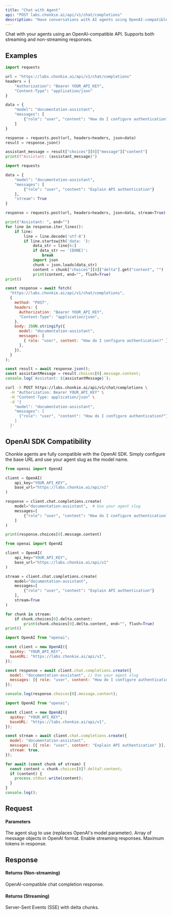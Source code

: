 ```yaml
---
title: "Chat with Agent"
api: "POST labs.chonkie.ai/api/v1/chat/completions"
description: "Have conversations with AI agents using OpenAI-compatible API"
---
```


Chat with your agents using an OpenAI-compatible API. Supports both streaming and non-streaming responses.

## Examples

<CodeGroup>

```python Python - Basic
import requests

url = "https://labs.chonkie.ai/api/v1/chat/completions"
headers = {
    "Authorization": "Bearer YOUR_API_KEY",
    "Content-Type": "application/json"
}

data = {
    "model": "documentation-assistant",
    "messages": [
        {"role": "user", "content": "How do I configure authentication?"}
    ]
}

response = requests.post(url, headers=headers, json=data)
result = response.json()

assistant_message = result["choices"][0]["message"]["content"]
print(f"Assistant: {assistant_message}")
```

```python Python - Streaming
import requests

data = {
    "model": "documentation-assistant",
    "messages": [
        {"role": "user", "content": "Explain API authentication"}
    ],
    "stream": True
}

response = requests.post(url, headers=headers, json=data, stream=True)

print("Assistant: ", end="")
for line in response.iter_lines():
    if line:
        line = line.decode('utf-8')
        if line.startswith('data: '):
            data_str = line[6:]
            if data_str == '[DONE]':
                break
            import json
            chunk = json.loads(data_str)
            content = chunk["choices"][0]["delta"].get("content", "")
            print(content, end="", flush=True)
print()
```

```javascript JavaScript
const response = await fetch(
  "https://labs.chonkie.ai/api/v1/chat/completions",
  {
    method: "POST",
    headers: {
      Authorization: "Bearer YOUR_API_KEY",
      "Content-Type": "application/json",
    },
    body: JSON.stringify({
      model: "documentation-assistant",
      messages: [
        { role: "user", content: "How do I configure authentication?" },
      ],
    }),
  }
);

const result = await response.json();
const assistantMessage = result.choices[0].message.content;
console.log(`Assistant: ${assistantMessage}`);
```

```bash cURL
curl -X POST https://labs.chonkie.ai/api/v1/chat/completions \
  -H "Authorization: Bearer YOUR_API_KEY" \
  -H "Content-Type: application/json" \
  -d '{
    "model": "documentation-assistant",
    "messages": [
      {"role": "user", "content": "How do I configure authentication?"}
    ]
  }'
```

</CodeGroup>

## OpenAI SDK Compatibility

Chonkie agents are fully compatible with the OpenAI SDK. Simply configure the base URL and use your agent slug as the model name.

<CodeGroup>

```python Python - OpenAI SDK
from openai import OpenAI

client = OpenAI(
    api_key="YOUR_API_KEY",
    base_url="https://labs.chonkie.ai/api/v1"
)

response = client.chat.completions.create(
    model="documentation-assistant",  # Use your agent slug
    messages=[
        {"role": "user", "content": "How do I configure authentication?"}
    ]
)

print(response.choices[0].message.content)
```

```python Python - OpenAI SDK Streaming
from openai import OpenAI

client = OpenAI(
    api_key="YOUR_API_KEY",
    base_url="https://labs.chonkie.ai/api/v1"
)

stream = client.chat.completions.create(
    model="documentation-assistant",
    messages=[
        {"role": "user", "content": "Explain API authentication"}
    ],
    stream=True
)

for chunk in stream:
    if chunk.choices[0].delta.content:
        print(chunk.choices[0].delta.content, end="", flush=True)
print()
```

```javascript JavaScript - OpenAI SDK
import OpenAI from "openai";

const client = new OpenAI({
  apiKey: "YOUR_API_KEY",
  baseURL: "https://labs.chonkie.ai/api/v1",
});

const response = await client.chat.completions.create({
  model: "documentation-assistant", // Use your agent slug
  messages: [{ role: "user", content: "How do I configure authentication?" }],
});

console.log(response.choices[0].message.content);
```

```javascript JavaScript - OpenAI SDK Streaming
import OpenAI from "openai";

const client = new OpenAI({
  apiKey: "YOUR_API_KEY",
  baseURL: "https://labs.chonkie.ai/api/v1",
});

const stream = await client.chat.completions.create({
  model: "documentation-assistant",
  messages: [{ role: "user", content: "Explain API authentication" }],
  stream: true,
});

for await (const chunk of stream) {
  const content = chunk.choices[0]?.delta?.content;
  if (content) {
    process.stdout.write(content);
  }
}
console.log();
```

</CodeGroup>

## Request

#### Parameters

<ParamField path="model" type="string" required>
  The agent slug to use (replaces OpenAI's model parameter).
</ParamField>

<ParamField path="messages" type="array" required>
  Array of message objects in OpenAI format.
</ParamField>

<ParamField path="stream" type="boolean" default="false">
  Enable streaming responses.
</ParamField>

<ParamField path="max_tokens" type="integer">
  Maximum tokens in response.
</ParamField>

## Response

#### Returns (Non-streaming)

OpenAI-compatible chat completion response.

#### Returns (Streaming)

Server-Sent Events (SSE) with delta chunks.
